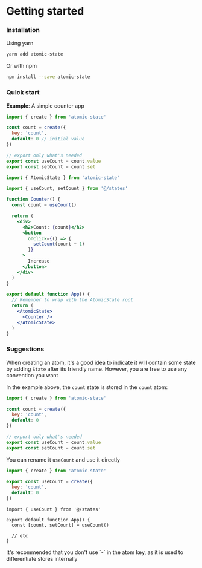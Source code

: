 
# Getting started

### Installation

Using yarn

```bash copy
yarn add atomic-state
```

Or with npm

```bash copy
npm install --save atomic-state
```

### Quick start

**Example**: A simple counter app

```jsx filename="states.ts"
import { create } from 'atomic-state'

const count = create({
  key: 'count',
  default: 0 // initial value
})

// export only what's needed
export const useCount = count.value
export const setCount = count.set
```

```jsx filename="app.tsx" copy
import { AtomicState } from 'atomic-state'

import { useCount, setCount } from '@/states'

function Counter() {
  const count = useCount()

  return (
    <div>
      <h2>Count: {count}</h2>
      <button
        onClick={() => {
          setCount(count + 1)
        }}
      >
        Increase
      </button>
    </div>
  )
}

export default function App() {
  // Remember to wrap with the AtomicState root
  return (
    <AtomicState>
      <Counter />
    </AtomicState>
  )
}
```

### Suggestions

When creating an atom, it's a good idea to indicate it will contain some state by adding `State` after its friendly name. However, you are free to use any convention you want

In the example above, the `count` state is stored in the `count` atom:

```jsx
import { create } from 'atomic-state'

const count = create({
  key: 'count',
  default: 0
})

// export only what's needed
export const useCount = count.value
export const setCount = count.set
```

You can rename it `useCount` and use it directly

```jsx
import { create } from 'atomic-state'

export const useCount = create({
  key: 'count',
  default: 0
})
```

```tsx filename="app.tsx"
import { useCount } from '@/states'

export default function App() {
  const [count, setCount] = useCount()

  // etc
}
```

<Callout>
  It's recommended that you don't use `-` in the atom key, as it is used to
  differentiate stores internally
</Callout>
